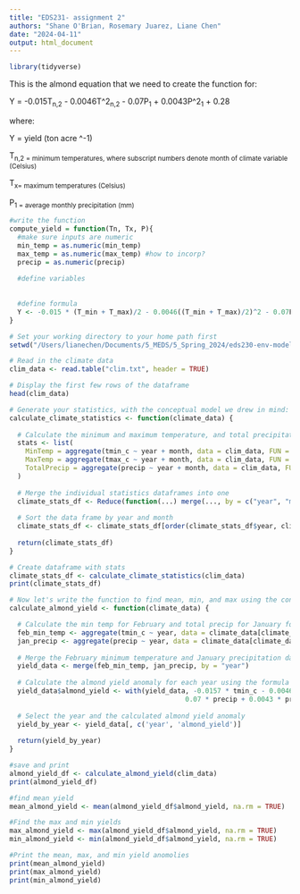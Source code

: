 ```yaml
---
title: "EDS231- assignment 2"
authors: "Shane O'Brian, Rosemary Juarez, Liane Chen"
date: "2024-04-11"
output: html_document
---
```


```r
library(tidyverse)
```

This is the almond equation that we need to create the function for:

Y = -0.015T~n,2~ - 0.0046T\^2~n,2~ - 0.07P~1~ + 0.0043P\^2~1~ + 0.28

where:

Y = yield (ton acre \^-1)

T~n,2 = minimum temperatures, where subscript numbers denote month of climate variable (Celsius)~

T~x= maximum temperatures (Celsius)~

P~1 = average monthly precipitation (mm)~

```r
#write the function
compute_yield = function(Tn, Tx, P){
  #make sure inputs are numeric
  min_temp = as.numeric(min_temp)
  max_temp = as.numeric(max_temp) #how to incorp?
  precip = as.numeric(precip)
  
  #define variables
  
  
  #define formula
  Y <- -0.015 * (T_min + T_max)/2 - 0.0046((T_min + T_max)/2)^2 - 0.07P1 + 0.0043P^21 + 0.28
}
```

```r
# Set your working directory to your home path first
setwd("/Users/lianechen/Documents/5_MEDS/5_Spring_2024/eds230-env-modeling/231-assign-2")

# Read in the climate data
clim_data <- read.table("clim.txt", header = TRUE)

# Display the first few rows of the dataframe
head(clim_data)

# Generate your statistics, with the conceptual model we drew in mind:
calculate_climate_statistics <- function(climate_data) {
 
  # Calculate the minimum and maximum temperature, and total precipitation for each month of each year
  stats <- list(
    MinTemp = aggregate(tmin_c ~ year + month, data = clim_data, FUN = min, na.rm = TRUE),
    MaxTemp = aggregate(tmax_c ~ year + month, data = clim_data, FUN = max, na.rm = TRUE),
    TotalPrecip = aggregate(precip ~ year + month, data = clim_data, FUN = sum, na.rm = TRUE)
  )
  
  # Merge the individual statistics dataframes into one
  climate_stats_df <- Reduce(function(...) merge(..., by = c("year", "month"), all = TRUE), stats)
  
  # Sort the data frame by year and month
  climate_stats_df <- climate_stats_df[order(climate_stats_df$year, climate_stats_df$month), ]
  
  return(climate_stats_df)
}

# Create dataframe with stats
climate_stats_df <- calculate_climate_statistics(clim_data)
print(climate_stats_df)

# Now let's write the function to find mean, min, and max using the conceptual model
calculate_almond_yield <- function(climate_data) {

  # Calculate the min temp for February and total precip for January for each year
  feb_min_temp <- aggregate(tmin_c ~ year, data = climate_data[climate_data$month == 2,], FUN = min)
  jan_precip <- aggregate(precip ~ year, data = climate_data[climate_data$month == 1,], FUN = sum)
  
  # Merge the February minimum temperature and January precipitation data
  yield_data <- merge(feb_min_temp, jan_precip, by = "year")
  
  # Calculate the almond yield anomaly for each year using the formula
  yield_data$almond_yield <- with(yield_data, -0.0157 * tmin_c - 0.00467 * tmin_c^2 - 
                                            0.07 * precip + 0.0043 * precip^2 + 0.28)
  
  # Select the year and the calculated almond yield anomaly
  yield_by_year <- yield_data[, c('year', 'almond_yield')]
  
  return(yield_by_year)
}

#save and print
almond_yield_df <- calculate_almond_yield(clim_data)
print(almond_yield_df)

#find mean yield
mean_almond_yield <- mean(almond_yield_df$almond_yield, na.rm = TRUE)

#Find the max and min yields
max_almond_yield <- max(almond_yield_df$almond_yield, na.rm = TRUE)
min_almond_yield <- min(almond_yield_df$almond_yield, na.rm = TRUE)

#Print the mean, max, and min yield anomolies
print(mean_almond_yield)
print(max_almond_yield)
print(min_almond_yield)
```
